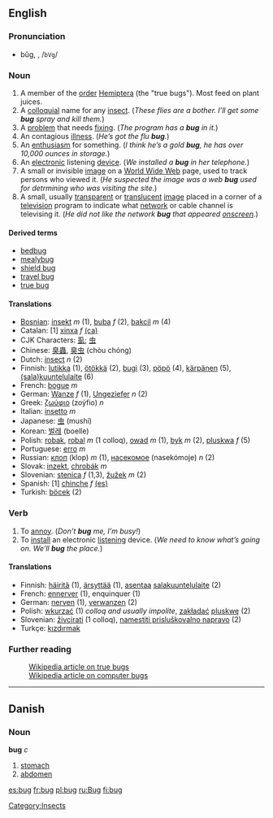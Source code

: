 {{See|Bug}}
{{cleanup}}
==English==
{{wikipedia}}
===Pronunciation===
*bŭg, {{IPAchar|/bʌɡ/}}, /<tt>bVg</tt>/
*:{{IPAchar|[[Rhymes:English:-ʌɡ|Rhymes: -ʌɡ]]}}

===Noun===
#A member of the [[order]] [[Hemiptera]] (the "true bugs"). Most feed on plant juices.
#A [[colloquial]] name for any [[insect]]. (''These flies are a bother. I’ll get some '''bug''' spray and kill them.'')
#A [[problem]] that needs [[fixing]]. (''The program has a '''bug''' in it.'')
#An contagious [[illness]]. (''He’s got the flu '''bug'''.'')
#An [[enthusiasm]] for something. (''I think he’s a gold '''bug''', he has over 10,000 ounces in storage.'')
#An [[electronic]] listening [[device]]. (''We installed a '''bug''' in her telephone.'')
#A small or invisible [[image]] on a [[World Wide Web]] page, used to track persons who viewed it.  (''He suspected the image was a web '''bug''' used for detrmining who was visiting the site.'')
#A small, usually [[transparent]] or [[translucent]] [[image]] placed in a corner of a [[television]] program to indicate what [[network]] or cable channel is televising it. (''He did not like the network '''bug''' that appeared [[onscreen]].'')

====Derived terms====
* [[bedbug]]
* [[mealybug]]
* [[shield bug]]
* [[travel bug]]
* [[true bug]]

====Translations====
*[[Bosnian]]: [[insekt]] ''m'' (1), [[buba]] ''f'' (2), [[bakcil]] ''m'' (4)
*Catalan: [1] [[xinxa]] ''f'' [[:ca:xinxa|(ca)]]
*CJK Characters: [[虱]]; [[虫]]
*Chinese: [[臭蟲]], [[臭虫]] (chòu chóng)
*Dutch: [[insect]] ''n'' (2)
*Finnish: [[lutikka]] (1), [[ötökkä]] (2), [[bugi]] (3), [[pöpö]] (4), [[kärpänen]] (5), [[salakuuntelulaite|(sala)kuuntelulaite]] (6)
*French: [[bogue]] ''m''
*German: [[Wanze]] ''f'' (1), [[Ungeziefer]] ''n'' (2) 
*Greek: [[ζωύφιο]] (zoýfio) ''n''
*Italian: [[insetto]] ''m''
*Japanese: [[虫]] (mushí)
*Korean: [[벌레]] (boelle)
*Polish: [[robak]], [[robal]] ''m'' (1 colloq), [[owad]] ''m'' (1), [[byk]] ''m'' (2), [[pluskwa]] ''f'' (5)
*Portuguese: [[erro]] ''m''
*Russian: [[клоп]] (klop) ''m'' (1), [[насекомое]] (nasekómoje) ''n'' (2)
*Slovak: [[inzekt]], [[chrobák]] ''m''
*Slovenian: [[stenica]] ''f'' (1,3), [[žužek]] ''m'' (2)
*Spanish: [1] [[chinche]] ''f'' [[:es:chinche|(es)]] 
*Turkish: [[böcek]] (2)

===Verb===
#To [[annoy]]. (''Don’t '''bug''' me, I’m busy!'')
#To [[install]] an electronic [[listening]] device. (''We need to know what’s going on. We’ll '''bug''' the place.'')

====Translations====
*Finnish: [[häiritä]] (1), [[ärsyttää]] (1), [[asentaa]] [[salakuuntelulaite]] (2)
*French: [[ennerver]] (1), enquinquer (1)
*German: [[nerven]] (1), [[verwanzen]] (2)
*Polish: [[wkurzać]] (1) ''colloq and usually impolite'', [[zakładać]] [[pluskwę]] (2)
*Slovenian: [[živcirati]] (1 colloq), [[namestiti prisluškovalno napravo]] (2)
*Turkçe: [[kızdırmak]]

===Further reading===
:[[w:Hemiptera|Wikipedia article on true bugs]]
:[[w:computer bug|Wikipedia article on computer bugs]]


----
==Danish==
===Noun===
'''bug''' ''c''

# [[stomach]]
# [[abdomen]]

[[Category:Insects]]

[[es:bug]]
[[fr:bug]]
[[pl:bug]]
[[ru:Bug]]
[[fi:bug]]